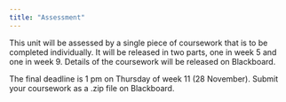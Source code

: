 ```yaml
---
title: "Assessment"
---
```


This unit will be assessed by a single piece of coursework that is to be completed individually. It will be released in two parts, one in week 5 and one in week 9. Details of the coursework will be released on Blackboard.

The final deadline is 1 pm on Thursday of week 11 (28 November). Submit your coursework as a .zip file on Blackboard.

